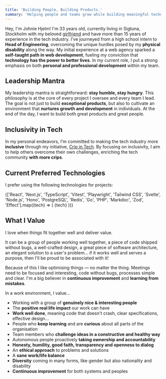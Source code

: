 ```yaml
---
title: 'Building People, Building Products.'
summary: 'Helping people and teams grow while building meaningful technology.'
---
```


Hey, I'm Johnie Hjelm! I'm 33 years old, currently living in Sigtuna, Stockholm with my beloved [girlfriend](https://izabela.se) and have more than 15 years of experience in the tech industry. I've journeyed from a high school intern to **Head of Engineering**, overcoming the unique hurdles posed by my **physical disability** along the way. My initial experience at a web agency sparked a **self-taught path in web development**, fueling my conviction that **technology has the power to better lives**. In my current role, I put a strong emphasis on both **personal and professional development** within my team.

## Leadership Mantra

My leadership mantra is straightforward: **stay humble, stay hungry**. This philosophy is at the core of every project I oversee and every team I lead. The goal is not just to build **exceptional products**, but also to cultivate an environment that **nurtures growth and development** in individuals. At the end of the day, I want to build both great products and great people.

## Inclusivity in Tech

In my personal endeavors, I'm committed to making the tech industry more **inclusive** through my initiative, [Crip in Tech](https://crip.io). By focusing on inclusivity, I aim to help others overcome their own challenges, enriching the tech community **with more crips**.

<Bio />

## Current Preferred Technologies

I prefer using the following technologies for projects:

{['React', 'Next.js', 'TypeScript', 'Vitest', 'Playwright', 'Tailwind CSS', 'Svelte', 'Node.js', 'Hono', 'PostgreSQL', 'Redis', 'Go', 'PHP', 'Markdoc', 'Zod', 'Effect'].map((tech) => (
  <Badge key={tech} className='mr-1 mb-1' variant="outline">{tech}</Badge>
))}

## What I Value

I love when things fit together well and deliver value.

It can be a group of people working well together, a piece of code shipped without bugs, a well-crafted design, a great piece of software architecture, an elegant solution to a user's problem… if it works well and serves a purpose, then I'll be proud to be associated with it!

Because of this I like optimising things — no matter the thing. Meetings need to be focused and interesting, code without bugs, processes simple and clear. I'm a big believer in **continuous improvement** and **learning from mistakes**.

In a work environment, I value…

- Working with a group of **genuinely nice & interesting people**
- The **positive real life impact** our work can have
- **Work well done**, meaning code that doesn't crash, clear specifications, effective design…
- People who **keep learning** and are **curious** about all parts of the organisation
- Team members who **challenge ideas in a constructive and healthy way**
- Autonomous people proactively **taking ownership and accountability**
- **Honesty, humility, good faith, transparency and openness to dialog**
- An **ethical approach** to problems and solutions
- A **sane work/life balance**
- **Diversity** coming in many forms, like gender but also nationality and disability
- **Continuous improvement** for both systems and peoples
